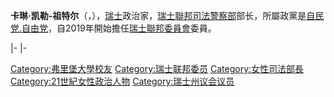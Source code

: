 {{noteTA|G1=瑞士地名}}
{{Infobox officeholder
|name         = 卡琳·凯勒-祖特尔<br>Karin Keller-Sutter
|image        = Karin Keller-Sutter (2020, cropped).jpg
|office       = [[瑞士聯邦司法警察部|瑞士聯邦司法警察部]]部长
|term_start   = 2019年1月1日
|term_end     = 
|predecessor  = [[西莫內塔·索馬魯加|西莫內塔·索馬魯加]]
|successor    = 
|office1      = [[瑞士联邦委员会委员列表|瑞士联邦委员会委员]]
|term_start1  = 2019年1月1日
|term_end1    = 
|predecessor1 = [[約翰·施耐德-阿曼|約翰·施耐德-阿曼]]
|successor1   = 
<!-- |office2      = Member of the [[Council_of_States_(Switzerland)|Council of States]]
|term_start2  = 5 December 2011
|term_end2    = 31 December 2018
|successor2    = [[Benedikt_Würth|Benedikt Würth]] -->
|birth_date   = {{birth date and age|1963|12|22|df=y}}
|birth_place  = {{CHE}}[[烏茨維爾|烏茨維爾]]
|death_date   = 
|death_place  = 
|party        = [[自民党.自由党|自民党.自由党]]
|education    = [[苏黎世应用科技大学|苏黎世应用科技大学]]<br>[[弗里堡大学|弗里堡大学]]
}}
'''卡琳·凯勒-祖特尔'''（{{lang-de|Karin Keller-Sutter}}，{{bd|1963年|12月22日|}}），[[瑞士|瑞士]]政治家，[[瑞士聯邦司法警察部|瑞士聯邦司法警察部]]部长，所屬政黨是[[自民党.自由党|自民党.自由党]]，自2019年開始擔任[[瑞士聯邦委員會|瑞士聯邦委員會]]委員。

{{s-start}}
{{s-off}}
{{s-bef|before=[[伊沃·比朔夫貝格爾|伊沃·比朔夫貝格爾]]}}
{{s-ttl|title=[[瑞士联邦院主席列表|瑞士联邦院主席]]|years=2017–2018年}}
{{s-aft|after=[[让-勒内·富尼耶|让-勒内·富尼耶]]}}
|-
{{s-bef|before=[[約翰·施耐德-阿曼|約翰·施耐德-阿曼]]}}
{{s-ttl|title=[[瑞士联邦委员会委员列表|瑞士联邦委员会委员]]|years=2019年至今}}
{{s-inc|rows=2}}
|-
{{s-bef|before=[[西莫內塔·索馬魯加|西莫內塔·索馬魯加]]}}
{{s-ttl|title=[[瑞士聯邦司法警察部|瑞士聯邦司法警察部]]部长|years=2019年至今}}
{{s-end}}
{{瑞士联邦委员}}
{{Authority control}}
{{Portal bar|人物|瑞士|政治}}

{{DEFAULTSORT:Keller-Sutter, Karin}}
[[Category:弗里堡大學校友|Category:弗里堡大學校友]]
[[Category:瑞士联邦委员|Category:瑞士联邦委员]]
[[Category:女性司法部長|Category:女性司法部長]]
[[Category:21世紀女性政治人物|Category:21世紀女性政治人物]]
[[Category:瑞士州议会议员|Category:瑞士州议会议员]]

{{歐洲政治人物小作品}}